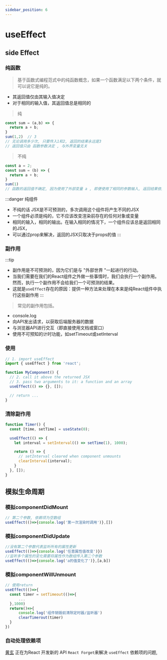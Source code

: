 ```yaml
---
sidebar_position: 6
---
```


# useEffect


## side Effect

### 纯函数
> 基于函数式编程范式中的纯函数概念，如果一个函数满足以下两个条件，就可以说它是纯的。

- 其返回值仅由其输入值决定
- 对于相同的输入值，其返回值总是相同的

> 纯

```jsx {5,6}
const sum = (a,b) => {
  return a + b;
}
sum(1,2)  // 3
// 无论调用多少次, 只要传入1和2, 返回的结果永远是3
// 返回值只由 函数参数决定 , 与外界变量无关
````

> 不纯

```jsx {6}
const a = 2;
const sum = (b) => {
  return a + b;
}
sum(1)
// 函数的返回值不确定, 因为使用了外部变量 a , 即便使用了相同的参数输入, 返回结果依然无法保证是相同的
```
:::danger 纯组件
- 不纯的话 JSX是不可预测的，多次调用这个组件将产生不同的JSX
- 一个组件必须是纯的，它不应该改变渲染前存在的任何对象或变量
- 相同的输入，相同的输出。在输入相同的情况下，一个组件应该总是返回相同的JSX，
- 可以通过prop来解决，返回的JSX只取决于props的值
:::


### 副作用

:::tip
- 副作用是不可预测的，因为它们是与 "外部世界 "一起进行的行动。
- 当我们需要在我们的React组件之外做一些事情时，我们会执行一个副作用。然而，执行一个副作用不会给我们一个可预测的结果。
- 这就是`useEffect`存在的原因：提供一种方法来处理在本来是纯React组件中执行这些副作用
:::

> 常见的副作用包括。
- console.log
- 向API发出请求，以获取后端服务器的数据
- 与浏览器API进行交互（即直接使用文档或窗口）
- 使用不可预知的计时功能，如setTimeout或setInterval

### 使用

```jsx
// 1. import useEffect
import { useEffect } from 'react';

function MyComponent() {
  // 2. call it above the returned JSX
  // 3. pass two arguments to it: a function and an array
  useEffect(() => {}, []);

  // return ...
}
```

### 清除副作用

```jsx
function Timer() {
  const [time, setTime] = useState(0);

  useEffect(() => {
    let interval = setInterval(() => setTime(1), 1000);

    return () => {
      // setInterval cleared when component unmounts
      clearInterval(interval);
    }
  }, []);
}
```

## 模拟生命周期

### 模拟componentDidMount

```jsx
// 第二个参数, 依赖项为空数组
useEffect(()=>{console.log('第一次渲染时调用')},[])
```

### 模拟componentDidUpdate
```jsx
//没有第二个参数代表监听所有的属性更新
useEffect(()=>{console.log('任意属性值改变')})
//监听多个属性的变化需要将属性作为数组传入第二个参数
useEffect(()=>{console.log('a的值变化了')},[a,b])
```
### 模拟componentWillUnmount
```jsx
// 使用return
useEffect(()=>{
  const timer = setTimeout(()=>{
      ...
  },1000)
  return()=>{
      console.log('组件销毁前清除定时器/监听器')
      clearTimerout(timer)
  }
})
```

### 自动处理依赖项

[黄玄](https://twitter.com/Huxpro) 正在为React 开发新的 API `React Forget`来解决 `useEffect` 依赖项的问题,